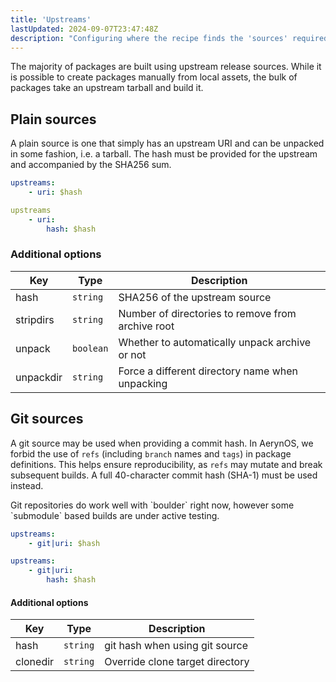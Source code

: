 ```yaml
---
title: 'Upstreams'
lastUpdated: 2024-09-07T23:47:48Z
description: "Configuring where the recipe finds the 'sources' required for a build to work"
---
```



The majority of packages are built using upstream release sources. While it is possible to create packages manually from local assets, the bulk of packages take an upstream tarball and build it.

## Plain sources

A plain source is one that simply has an upstream URI and can be unpacked in some fashion, i.e. a tarball. The hash must be provided for the
upstream and accompanied by the SHA256 sum.

```yaml
upstreams:
    - uri: $hash
```

```yaml
upstreams
    - uri:
        hash: $hash
```

### Additional options

| Key       | Type      | Description     |
|-----------|-----------|-----------------|
| hash      | `string`  | SHA256 of the upstream source
| stripdirs | `string`  | Number of directories to remove from archive root
| unpack    | `boolean`    | Whether to automatically unpack archive or not
| unpackdir | `string`  | Force a different directory name when unpacking



## Git sources

A git source may be used when providing a commit hash. In AerynOS, we forbid the use of `refs` (including `branch` names and `tags`) in package definitions. This helps ensure reproducibility, as `refs` may mutate and break subsequent builds. A full 40-character commit hash (SHA-1) must be used instead.

<Aside type="caution">
  Git repositories do work well with `boulder` right now, however some `submodule` based builds are under active testing.
</Aside>

```yaml
upstreams:
    - git|uri: $hash
```

```yaml
upstreams:
    - git|uri:
        hash: $hash
```

#### Additional options

| Key  | Type      | Description     |
|------|-----------|-----------------|
| hash     | `string`  | git hash when using git source
| clonedir | `string`  | Override clone target directory
